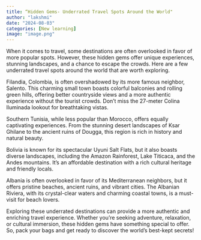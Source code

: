 ```yaml
---
title: “Hidden Gems- Underrated Travel Spots Around the World"
author: "lakshmi"
date: "2024-08-03"
categories: [New learning]
image: "image.png"
---
```

When it comes to travel, some destinations are often overlooked in favor of more popular spots. However, these hidden gems offer unique experiences, stunning landscapes, and a chance to escape the crowds. Here are a few underrated travel spots around the world that are worth exploring.

Filandia, Colombia, is often overshadowed by its more famous neighbor, Salento. This charming small town boasts colorful balconies and rolling green hills, offering better countryside views and a more authentic experience without the tourist crowds. Don’t miss the 27-meter Colina Iluminada lookout for breathtaking vistas.

Southern Tunisia, while less popular than Morocco, offers equally captivating experiences. From the stunning desert landscapes of Ksar Ghilane to the ancient ruins of Dougga, this region is rich in history and natural beauty.

Bolivia is known for its spectacular Uyuni Salt Flats, but it also boasts diverse landscapes, including the Amazon Rainforest, Lake Titicaca, and the Andes mountains. It’s an affordable destination with a rich cultural heritage and friendly locals.

Albania is often overlooked in favor of its Mediterranean neighbors, but it offers pristine beaches, ancient ruins, and vibrant cities. The Albanian Riviera, with its crystal-clear waters and charming coastal towns, is a must-visit for beach lovers.

Exploring these underrated destinations can provide a more authentic and enriching travel experience. Whether you’re seeking adventure, relaxation, or cultural immersion, these hidden gems have something special to offer. So, pack your bags and get ready to discover the world’s best-kept secrets!



